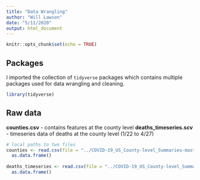 ```yaml
---
title: "Data Wrangling"
author: "Will Lawson"
date: "5/11/2020"
output: html_document
---
```


```r
knitr::opts_chunk$set(echo = TRUE)
```

## Packages

I imported the collection of `tidyverse` packages which contains multiple packages used for data wrangling and cleaning.

``` r
library(tidyverse) 
```


## Raw data

**counties.csv** - contains features at the county level
**deaths_timeseries.scv** - timeseries data of deaths at the county level (1/22 to 4/27)

``` r
# local paths to two files
counties <- read.csv(file = "../COVID-19_US_County-level_Summaries-master/data/counties.csv") %>%
  as.data.frame()
  
deaths_timeseries <- read.csv(file = "../COVID-19_US_County-level_Summaries-master/data/deaths_timeseries.csv") %>%
  as.data.frame()
```





